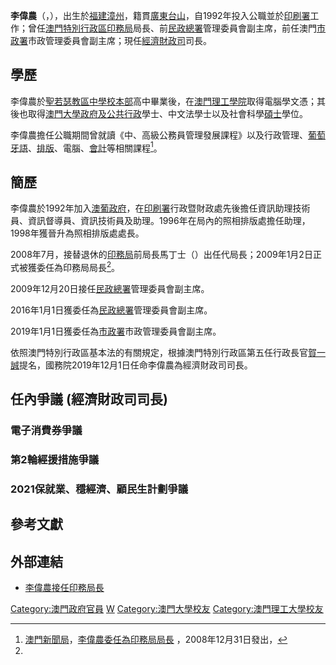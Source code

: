 {{Infobox_officeholder
| name = 李偉農<br />{{lang|pt|Lei Wai Nong}}
| image name = Lei Wai Nong.jpg
| 图像大小 = 270px
| sex = 男 
| now = {{MAC}}[[經濟財政司|經濟財政司]]司長
| term_start = 2019年12月20日
| term_end = 
| chief-executive = [[賀一誠|賀一誠]]
| predecessor = [[梁维特|梁维特]]
| successor = 
| now1 = [[file:IAM_Macau_2019_logo.svg|20px]] [[市政署_(澳門)|市政署]]市政管理委員會副主席
| term_start1 = 2019年1月1日
| term_end1 = 2019年12月19日
| chairman1 = 戴祖義
| different name =
| Native place = 
| date of birth = {{birth year and age|1969}}
| date of death =
| place of birth = {{CHN}}[[福建省|福建省]][[漳州市|漳州市]]
| party = 
| place of death = 
| religion = 
| spouse = 
| relatives = 
| educate =
* [[澳門理工學院|澳門理工學院]][[電腦學|電腦學]][[文憑|文憑]]
* [[澳門大學|澳門大學]][[法律|法律]]系[[學士|學士]]
* [[澳門大學|澳門大學]][[公共行政|政府及公共行政]][[學士|學士]]
* [[澳門大學|澳門大學]]社會科學[[碩士|碩士]]
| past =
*[[印務局|印務局]]局長（2009年1月—2009年12月）
*[[民政總署|民政總署]]管理委員會副主席（2016年1月1日－2018年12月31日）
| award =
|nation=|nationality={{CNMO}}}}
'''李偉農'''（{{lang-pt|'''Lei Wai Nong'''}}，{{bd|1969年}}），出生於[[福建|福建]][[漳州|漳州]]，籍貫[[廣東|廣東]][[台山市|台山]]，自1992年投入公職並於[[印務局|印刷署]]工作；曾任[[澳門特別行政區|澳門特別行政區]][[印務局|印務局]]局長、前[[民政總署|民政總署]]管理委員會副主席，前任澳門[[市政署_(澳門)|市政署]]市政管理委員會副主席；現任[[經濟財政司|經濟財政司]]司長。

==學歷==
李偉農於[[聖若瑟教區中學校本部|聖若瑟教區中學校本部]]高中畢業後，在[[澳門理工學院|澳門理工學院]]取得電腦學文憑；其後也取得[[澳門大學|澳門大學]][[公共行政|政府及公共行政]]學士、中文法學士以及社會科學[[碩士|碩士]]學位。 

李偉農擔任公職期間曾就讀《中、高級公務員管理發展課程》以及行政管理、[[葡萄牙語|葡萄牙語]]、[[排版|排版]]、電腦、[[會計|會計]]等相關課程<ref name="GCS">[[澳門新聞局|澳門新聞局]]，[http://www.gcs.gov.mo/showNews.php?DataUcn=34483&PageLang=C 李偉農委任為印務局局長] {{Wayback|url=http://www.gcs.gov.mo/showNews.php?DataUcn=34483&PageLang=C |date=20200330111112 }}，2008年12月31日發出，{{zh-hant}}</ref>。

==簡歷==
李偉農於1992年加入[[澳葡政府|澳葡政府]]，在[[印務局|印刷署]]行政暨財政處先後擔任資訊助理技術員、資訊督導員、資訊技術員及助理。1996年在局內的照相排版處擔任助理，1998年獲晉升為照相排版處處長。

2008年7月，接替退休的[[印務局|印務局]]前局長馬丁士（{{lang|pt|António Ernesto Silveiro Gomes Martins}}）出任代局長；2009年1月2日正式被獲委任為印務局局長<ref name="GCS" />。

2009年12月20日接任[[民政總署|民政總署]]管理委員會副主席。

2016年1月1日獲委任為[[民政總署|民政總署]]管理委員會副主席。

2019年1月1日獲委任為[[市政署_(澳門)|市政署]]市政管理委員會副主席。

依照澳門特別行政區基本法的有關規定，根據澳門特別行政區第五任行政長官[[賀一誠|賀一誠]]提名，國務院2019年12月1日任命李偉農為經濟財政司司長。

==任內爭議 (經濟財政司司長) ==
=== 電子消費券爭議 ===
{{main|2019冠狀病毒病澳門疫情相關爭議#電子消費券爭議}}

=== 第2輪經援措施爭議 ===
{{main|2019冠狀病毒病澳門疫情相關爭議#第2輪經援措施爭議}}

=== 2021保就業、穩經濟、顧民生計劃爭議 ===
{{main|2019冠狀病毒病澳門疫情相關爭議#2021保就業、穩經濟、顧民生計劃爭議}}

==參考文獻==
{{Reflist}}

==外部連結==
* [https://web.archive.org/web/20090129193635/http://macaodaily.com/html/2009-01/03/content_267822.htm 李偉農接任印務局長]

{{start box}}
{{s-off}}
{{s-before|[[梁维特|梁维特]]}}
{{s-title|{{MAC}}[[經濟財政司|經濟財政司司長]]|2019年12月20日－}}
{{s-inc}}
{{s-gov}}
{{s-before|[[張素梅|張素梅]]}}
{{s-title|[[民政總署|民政總署管理委員會副主席]]|2009年12月20日－2018年12月31日}}
{{s-none|末任|民政總署被撤銷}}
{{s-new|reason=成立[[市政署_(澳門)|市政署]]}}
{{s-title|[[市政署_(澳門)|市政署市政管理委員會副主席]]|2019年1月1日－2019年12月19日}}
{{s-after|[[柯嵐|柯嵐]]}}
{{end box}}
{{Mce}}

[[Category:澳門政府官員|Category:澳門政府官員]]
[[Category:李姓|W]]
[[Category:澳門大學校友|Category:澳門大學校友]]
[[Category:澳門理工大學校友|Category:澳門理工大學校友]]